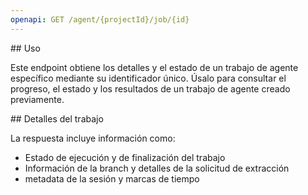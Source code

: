 ```yaml
---
openapi: GET /agent/{projectId}/job/{id}
---
```


<div id="usage">
  ## Uso
</div>

Este endpoint obtiene los detalles y el estado de un trabajo de agente específico mediante su identificador único. Úsalo para consultar el progreso, el estado y los resultados de un trabajo de agente creado previamente.

<div id="job-details">
  ## Detalles del trabajo
</div>

La respuesta incluye información como:

- Estado de ejecución y de finalización del trabajo
- Información de la branch y detalles de la solicitud de extracción
- metadata de la sesión y marcas de tiempo